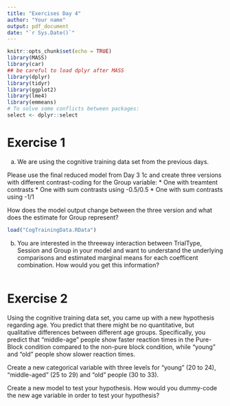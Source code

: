 ---
title: "Exercises Day 4"
author: "Your name"
output: pdf_document
date: "`r Sys.Date()`"
---

```{r setup, include=FALSE}
knitr::opts_chunk$set(echo = TRUE)
library(MASS)
library(car)
## be careful to load dplyr after MASS
library(dplyr)
library(tidyr)
library(ggplot2)
library(lme4)
library(emmeans)
# To solve some conflicts between packages:
select <- dplyr::select

```

# Exercise 1

a) We are using the cognitive training data set from the previous days. 

Please use the final reduced model from Day 3 1c and create three versions with different contrast-coding for the Group variable:
* One with treamtent contrasts
* One with sum contrasts using -0.5/0.5
* One with sum contrasts using -1/1

How does the model output change between the three version and what does the estimate for Group represent?

```{r Ex1a, include=TRUE}
load("CogTrainingData.RData")

```

b) You are interested in the threeway interaction between TrialType, Session and Group in your model and want to understand the underlying comparisons and estimated marginal means for each coefficent combination. How would you get this information?

```{r Ex1b, include=TRUE}

```

# Exercise 2
Using the cognitive training data set, you came up with a new hypothesis regarding age. You predict that there might be no quantitative, but qualitative differences between different age groups. Specifically, you predict that "middle-age" people show faster reaction times in the Pure-Block condition compared to the non-pure block condition, while "young" and "old" people show slower reaction times.

Create a new categorical variable with three levels for "young" (20 to 24), "middle-aged" (25 to 29) and "old" people (30 to 33).

Create a new model to test your hypothesis. How would you dummy-code the new age variable in order to test your hypothesis?

```{r Ex2, include=TRUE}

```
